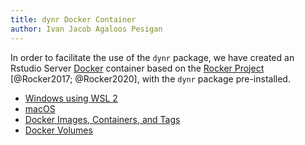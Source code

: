 ```yaml
---
title: dynr Docker Container
author: Ivan Jacob Agaloos Pesigan
---
```


In order to facilitate the use of the `dynr` package, we have created an Rstudio Server [Docker](https://www.docker.com/) container based on the [Rocker Project](https://rocker-project.org/) [@Rocker2017; @Rocker2020], with the `dynr` package pre-installed.

- [Windows using WSL 2](../docker/docker-win.qmd)
- [macOS](../docker/docker-mac.qmd)
- [Docker Images, Containers, and Tags](../docker/docker-image-container-tag.qmd)
- [Docker Volumes](../docker/docker-volumes.qmd)